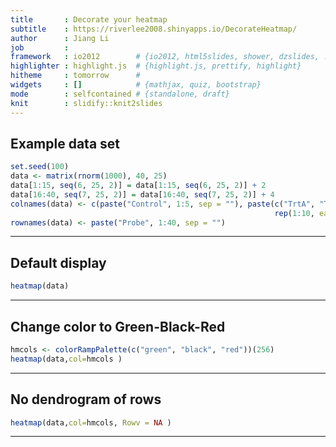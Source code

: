 ```yaml
---
title       : Decorate your heatmap
subtitle    : https://riverlee2008.shinyapps.io/DecorateHeatmap/
author      : Jiang Li
job         : 
framework   : io2012        # {io2012, html5slides, shower, dzslides, ...}
highlighter : highlight.js  # {highlight.js, prettify, highlight}
hitheme     : tomorrow      # 
widgets     : []            # {mathjax, quiz, bootstrap}
mode        : selfcontained # {standalone, draft}
knit        : slidify::knit2slides
---
```


## Example data set

```r
set.seed(100)
data <- matrix(rnorm(1000), 40, 25)
data[1:15, seq(6, 25, 2)] = data[1:15, seq(6, 25, 2)] + 2
data[16:40, seq(7, 25, 2)] = data[16:40, seq(7, 25, 2)] + 4
colnames(data) <- c(paste("Control", 1:5, sep = ""), paste(c("TrtA", "TrtB"),
                                                           rep(1:10, each = 2), sep = ""))
rownames(data) <- paste("Probe", 1:40, sep = "")
```

---

## Default display
```r
heatmap(data)
```

---


## Change color to Green-Black-Red

```r
hmcols <- colorRampPalette(c("green", "black", "red"))(256)
heatmap(data,col=hmcols )
```

---

## No dendrogram of rows

```r
heatmap(data,col=hmcols, Rowv = NA )
```

---




